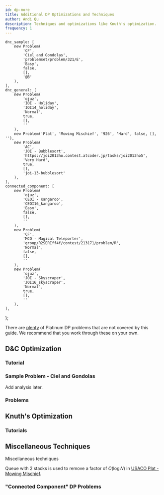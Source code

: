 ```yaml
---
id: dp-more
title: Additional DP Optimizations and Techniques
author: Andi Qu
description: Techniques and optimizations like Knuth's optimization.
frequency: 1
---
```



	dnc_sample: [
		new Problem(
			'CF',
			'Ciel and Gondolas',
			'problemset/problem/321/E',
			'Easy',
			false,
			[],
			'@B'
		),
	],
	dnc_general: [
		new Problem(
			'ojuz',
			'IOI - Holiday',
			'IOI14_holiday',
			'Normal',
			true,
			[],
			''
		),
		new Problem('Plat', 'Mowing Mischief', '926', 'Hard', false, [], ''),
		new Problem(
			'AC',
			'JOI - Bubblesort',
			'https://joi2013ho.contest.atcoder.jp/tasks/joi2013ho5',
			'Very Hard',
			true,
			[],
			'joi-13-bubblesort'
		),
	],
	connected_component: [
		new Problem(
			'ojuz',
			'CEOI - Kangaroo',
			'CEOI16_kangaroo',
			'Easy',
			false,
			[],
			''
		),
		new Problem(
			'CF',
			'MCO - Magical Teleporter',
			'group/R2SERIff4f/contest/213171/problem/R',
			'Normal',
			false,
			[],
			''
		),
		new Problem(
			'ojuz',
			'JOI - Skyscraper',
			'JOI16_skyscraper',
			'Normal',
			true,
			[],
			''
		),
	],
};

<Info title="Pro Tip">

There are [plenty](https://github.com/bqi343/USACO/blob/master/Contests/USACO%20Links/Division-Specific/Platinum.md) of Platinum DP problems that are not covered by this guide. We recommend that you work through these on your own.

</Info>

## D&C Optimization

### Tutorial

<Resources>
	<Resource
		source="cp-algo"
		title="Divide and Conquer DP"
		url="dynamic_programming/divide-and-conquer-dp.html"
	></Resource>
	<Resource
		source="Jeffrey Xiao"
		title="Divide and Conquer Optimization"
		url="https://jeffreyxiao.me/blog/divide-and-conquer-optimization"
	></Resource>
</Resources>

### Sample Problem - Ciel and Gondolas

<Problems problems={problems.dnc_sample} />

<IncompleteSection>

Add analysis later.

</IncompleteSection>

### Problems

<Problems problems={problems.dnc_general} />

## Knuth's Optimization

<IncompleteSection />

### Tutorials

<Resources>
	<Resource
		source="Jeffrey Xiao"
		title="Knuth's Optimization"
		url="https://jeffreyxiao.me/blog/knuths-optimization"
	></Resource>
</Resources>

## Miscellaneous Techniques

<Resources>
	<Resource
		source="CF"
		title="zscoder - Nontrivial DP Techniques"
		url="blog/entry/47764"
	>
		Miscellaneous techniques
	</Resource>
</Resources>

<Optional title="Application">

Queue with 2 stacks is used to remove a factor of $O(\log N)$ in [USACO Plat - Mowing Mischief](http://www.usaco.org/index.php?page=viewproblem2&cpid=926).

</Optional>

### "Connected Component" DP Problems

<Problems problems={problems.connected_component} />
